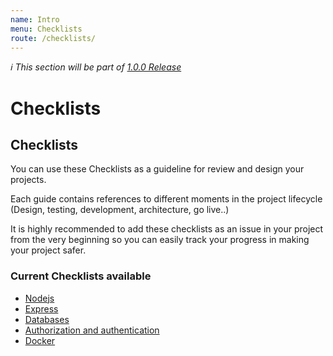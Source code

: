 ```yaml
---
name: Intro
menu: Checklists
route: /checklists/
---
```

_ℹ️ This section will be part of [1.0.0 Release](https://github.com/guidesmiths/cybersecurity-handbook/issues/41)_

# Checklists

## Checklists

You can use these Checklists as a guideline for review and design your projects.

Each guide contains references to different moments in the project lifecycle (Design, testing, development, architecture, go live..)

It is highly recommended to add these checklists as an issue in your project from the very beginning so you can easily track your progress in making your project safer.

### Current Checklists available

- [Nodejs](/checklists/nodejs)
- [Express](/checklists/express)
- [Databases](/checklists/databases)
- [Authorization and authentication](/checklists/authorization_and_authentication)
- [Docker](/checklists/docker)
